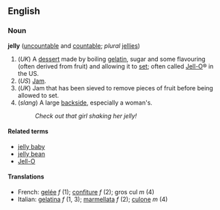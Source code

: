 ==English==
===Noun===
'''jelly''' ([[uncountable]] and [[countable]]; ''plural'' [[jellies]])

#(''UK'') A [[dessert]] made by boiling [[gelatin]], sugar and some flavouring (often derived from fruit) and allowing it to [[set]]; often called [[Jell-O]]&reg; in the US.
#(''US'') [[Jam]].
#(''UK'') Jam that has been sieved to remove pieces of fruit before being allowed to set.
#(''slang'') A large [[backside]], especially a woman's.
#:''Check out that girl shaking her jelly!''

====Related terms====
*[[jelly baby]]
*[[jelly bean]]
*[[Jell-O]]

====Translations====
*French: [[gelée]] ''f'' (1); [[confiture]] ''f'' (2); gros cul ''m'' (4) <!--sense 4 is a gloss rather than a set phrase and so is not wikified-->
*Italian: [[gelatina]] ''f'' (1, 3); [[marmellata]] ''f'' (2); [[culone]] ''m'' (4)